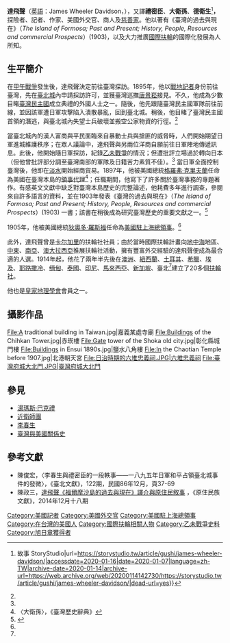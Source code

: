 {{Infobox person
| name = James W. Davidson
| image = Jameswdavidson 02.jpg
| image_size = 200px
| alt = Portrait
| caption = 
| birth_name = 
| birth_date = {{Birth date|1872|6|14}}
| birth_place = {{flag|USA|1867}}[[明尼蘇達州|明尼蘇達州]][[奧斯丁|奧斯丁]]
| death_date = {{Death date and age|1933|7|18|1872|6|14}}
| death_place = {{flag|Canada|1957}}[[亞伯達省|亞伯達省]][[卡爾加里|卡爾加里]]
| nationality = {{flag|USA|1867}}／{{flag|Canada|1957}}
| known_for = 《臺灣的過去與現在》<br>[[國際扶輪|國際扶輪]]
| occupation = 記者、外交官、商人
| title = 美國駐淡水領事
| term = (1898–1904)
| spouse = Lillian Dow Davidson
}}
'''達飛聲'''（[[英語|英語]]：James Wheeler Davidson，{{bd|1872年|6月14日|1933年|7月18日}}），又譯'''禮密臣'''、'''大衛孫'''、'''德衛生'''<ref name=":0">{{Cite web|title=【臺灣史上最大戰爭】達飛聲與巴克禮 ── 為臺灣推開時代交接大門的兩位外國人 {{!}} 故事 StoryStudio|url=https://storystudio.tw/article/gushi/james-wheeler-davidson/|accessdate=2020-01-16|date=2020-01-07|language=zh-TW|archive-date=2020-01-14|archive-url=https://web.archive.org/web/20200114142730/https://storystudio.tw/article/gushi/james-wheeler-davidson/|dead-url=yes}}</ref>'''，'''探險者、記者、作家、美國外交官、商人及[[慈善家|慈善家]]。他以著有《臺灣的過去與現在》（''The Island of Formosa; Past and Present; History, People, Resources and commercial Prospects''）(1903)，以及大力推廣[[國際扶輪|國際扶輪]]的國際化發展為人所知。

== 生平簡介 ==
在[[甲午戰爭|甲午戰爭]]發生後，達飛聲決定前往臺灣探訪。1895年，他以[[戰地記者|戰地記者]]身份前往臺灣，先在[[臺北城|臺北城]]內申請採訪許可，並獲臺灣巡撫[[唐景崧|唐景崧]]接見。不久，他成為少數目睹[[臺灣民主國|臺灣民主國]]成立典禮的外國人士之一。隨後，他先跟隨臺灣民主國軍隊前往前線，並因該軍遭日軍攻擊陷入潰散暴亂，回到臺北城。稍後，他目睹了臺灣民主國首領的潛逃，與臺北城內失望士兵破壞並搬空公家物資的行徑。<ref name=":0" />

當臺北城內的漢人富商與平民面臨來自暴動士兵與搶匪的威脅時，人們開始期望日軍進城維護秩序；在眾人議論中，達飛聲與另兩位洋商自願前往日軍陣地傳遞訊息。此後，他開始隨日軍採訪，紀錄[[乙未戰爭|乙未戰爭]]的情況；但遭批評立場過於轉向日本（但他曾批評部分調至臺灣南部的軍隊及日籍苦力素質不佳）。<ref name=":0" /> 當日軍全面控制臺灣後，他即在[[淡水區|淡水]]開始經商貿易。1897年，他被美國總統[[格羅弗·克里夫蘭|格羅弗·克里夫蘭]]任命為美國在臺灣本島的[[領事|領事]][[代理|代理]]<ref>〈大衛孫〉，《臺灣歷史辭典》</ref>；任職期間，他寫下了許多關於臺灣事務的專題著作。有感英文文獻中缺乏對臺灣本島歷史的完整論述，他耗費多年進行調查，參閱來自許多語言的資料，並在1903年發表《臺灣的過去與現在》（''The Island of Formosa; Past and Present; History, People, Resources and commercial Prospects''）(1903) 一書；該書在稍後成為研究臺灣歷史的重要文獻之一。<ref name=":1">{{Cite journal|title=Davidson, James Wheeler|url=https://en.wikisource.org/wiki/The_Encyclopedia_Americana_(1920)/Davidson,_James_Wheeler|journal=The Encyclopedia Americana|access-date=2020-01-16|archive-date=2020-01-16|archive-url=https://web.archive.org/web/20200116062728/https://en.wikisource.org/wiki/The_Encyclopedia_Americana_(1920)/Davidson,_James_Wheeler|dead-url=no}}</ref>

1905年，他被美國總統[[狄奧多·羅斯福|狄奧多·羅斯福]]任命為[[美國駐上海總領事館|美國駐上海總領事]]。<ref name=":1" />

此外，達飛聲曾是[[卡尔加里|卡尔加里]]的扶輪社社員；由於當時國際扶輪計畫向[[地中海|地中海]]地區、[[中東|中東]]、[[南亞|南亞]]、[[澳大拉西亞|澳大拉西亞]]推展扶輪社活動，擁有豐富外交經驗的達飛聲便成為最合適的人選。1914年起，他花了兩年半先後在[[澳洲|澳洲]]、[[紐西蘭|紐西蘭]]、[[土耳其|土耳其]]、[[希臘|希臘]]、[[埃及|埃及]]、[[耶路撒冷|耶路撒冷]]、[[缅甸|缅甸]]、[[泰國|泰國]]、[[印尼|印尼]]、[[馬來西亞|馬來西亞]]、[[新加坡|新加坡]]、臺北<ref name=":0" />建立了20多個[[扶輪社|扶輪社]]。 

他也是[[皇家地理學會|皇家地理學會]]會員之一。

== 攝影作品 ==
<gallery>
File:A traditional building in Taiwan.jpg|嘉義某處寺廟
File:Buildings of the Chihkan Tower.jpg|赤崁樓
File:Gate tower of the Shoka old city.jpg|彰化縣城門樓
File:Buildings in Ensui 1890s.jpg|鹽水八角樓
File:In the Chaotian Temple before 1907.jpg|北港朝天宮
File:日治時期的六堆忠義祠.JPG|六堆忠義祠
File:臺灣府城大北門.JPG|臺灣府城大北門
</gallery>

== 參見 ==
* [[湯瑪斯·巴克禮|湯瑪斯·巴克禮]]
* [[近衛師團|近衛師團]]
* [[李春生|李春生]]
* [[臺灣與美國關係史|臺灣與美國關係史]]

==參考文獻==
{{Reflist}}

*陳俊宏，〈李春生與禮密臣的一段軼事——一八九五年日軍和平占領臺北城事件的發微〉，《臺北文獻》，122期，民國86年12月，頁37-69
*陳政三，[http://ihc.apc.gov.tw/Journals.php?pid=625&id=826 達飛聲《福爾摩沙島的過去與現在》譯介與原住民敘事] {{Wayback|url=http://ihc.apc.gov.tw/Journals.php?pid=625&id=826 |date=20200804174242 }}，《原住民族文獻》，2014年12月十八期

{{Commons category|James W. Davidson}}

{{Authority control}}

{{DEFAULTSORT:Davidson, James Wheeler}}
[[Category:美國記者|Category:美國記者]]
[[Category:美國外交官|Category:美國外交官]]
[[Category:美國駐上海總領事|Category:美國駐上海總領事]]
[[Category:在台灣的美國人|Category:在台灣的美國人]]
[[Category:國際扶輪相關人物|Category:國際扶輪相關人物]]
[[Category:乙未戰爭史料|Category:乙未戰爭史料]]
[[Category:旭日章獲得者|Category:旭日章獲得者]]